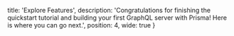 
  title: 'Explore Features',
  description: 'Congratulations for finishing the quickstart tutorial and building your first GraphQL server with Prisma! Here is where you can go next.',
  position: 4,
  wide: true
}

<Row>
  <LinkBox
    title="Understand Prisma"
    description="Learn Prisma’s most important concepts and how everything fits together.">
    <RowLink
      text="Prisma Intro: What, Why & How"
      href="/understand-prisma/prisma-introduction-what-why-how-j9ff/" />
    <RowLink
      text="Basics: Datamodel, Prisma Client & Server"
      href="/understand-prisma/prisma-basics-datamodel-client-and-server-fgz4/" />
    <RowLink
      text="Prisma under the Hood"
      href="/understand-prisma/how-prisma-works-under-the-hood-j8ff/" />
  </LinkBox>

  <LinkBox
    title="Develop Prisma service"
    description="Prisma services map your database to GraphQL. Learn how to build them.">
    <RowLink
      text="prisma.yml"
      href="prisma-cli-and-configuration/prisma-yml-5cy7/" />
    <RowLink
      text="Data Model"
      href="data-model-and-migrations/data-model-knul/" />
    <RowLink
      text="Using the Prisma CLI"
      href="/prisma-cli-and-configuration/using-the-prisma-cli-alx4/" />
    <RowLink
      text="CLI Command Reference"
      href="/prisma-cli-and-configuration/cli-command-reference-xcv9/" />
  </LinkBox>
</Row>

<Row>
  <LinkBox
    title="Use Prisma API"
    description="Learn everything you need to know for consuming your services’ Prisma APIs.">
    <RowLink
      text="Using the Prisma API"
      href="/prisma-graphql-api/usage/using-the-prisma-api-nms2/" />
    <RowLink
      text="Prisma Client"
      href="/use-prisma-api/prisma-client/" />
    <RowLink
      text="Authentication"
      href="/prisma-graphql-api/reference/authentication-ghd4/" />
    <RowLink
      text="API Concepts"
      href="/prisma-graphql-api/reference/concepts-vw4d/" />
  </LinkBox>

  <LinkBox
    title="Run Prisma server"
    description="Learn how to run and maintain your Prisma servers so you can host services.">
    <RowLink
      text="Local Prisma Setup"
      href="/run-prisma-server/local-prisma-setup-je3i/" />
    <RowLink
      text="Authentication & Security"
      href="/run-prisma-server/authentication-and-security-kke4/" />
    <RowLink
      text="Demo Servers (Prisma Cloud)"
      href="/run-prisma-server/demo-servers-prisma-cloud-jfr3/" />
    <RowLink
      text="Database Connector"
      href="/run-prisma-server/database-connector-MYSQL-jgfs/" />
  </LinkBox>
</Row>
